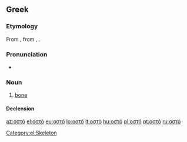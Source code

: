 ==Greek==

===Etymology===
From {{etyl|grc|el}} {{term|ὀστέον|tr=osteon|lang=grc}}, from {{etyl|ine-pro|el}} {{term/t|ine-pro|*h₃estH-}}, {{term/t|ine-pro|*h₃ost-}}.

===Pronunciation===
* {{IPA|[o̞ˈsto̞]|lang=el}}

===Noun===
{{el-noun|n|ostó|οστά|sort=οστο}}

# {{context|anatomy|lang=el}} [[bone]] {{qualifier|part of skeleton}}

====Declension====
{{el-nN-ο-α-1|οστ}}

[[Category:el:Skeleton]]

[[az:οστό]]
[[el:οστό]]
[[eu:οστό]]
[[lo:οστό]]
[[lt:οστό]]
[[hu:οστό]]
[[pl:οστό]]
[[pt:οστό]]
[[ru:οστό]]